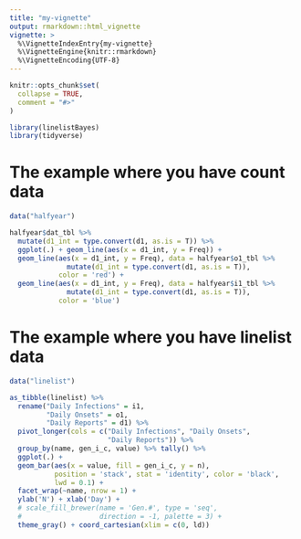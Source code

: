 ```yaml
---
title: "my-vignette"
output: rmarkdown::html_vignette
vignette: >
  %\VignetteIndexEntry{my-vignette}
  %\VignetteEngine{knitr::rmarkdown}
  %\VignetteEncoding{UTF-8}
---
```


```r
knitr::opts_chunk$set(
  collapse = TRUE,
  comment = "#>"
)
```

```r
library(linelistBayes)
library(tidyverse)
```

# The example where you have count data
```r
data("halfyear")

halfyear$dat_tbl %>%
  mutate(d1_int = type.convert(d1, as.is = T)) %>%
  ggplot(.) + geom_line(aes(x = d1_int, y = Freq)) +
  geom_line(aes(x = d1_int, y = Freq), data = halfyear$o1_tbl %>%
              mutate(d1_int = type.convert(d1, as.is = T)),
            color = 'red') +
  geom_line(aes(x = d1_int, y = Freq), data = halfyear$i1_tbl %>%
              mutate(d1_int = type.convert(d1, as.is = T)),
            color = 'blue')

```

# The example where you have linelist data
```r
data("linelist")

as_tibble(linelist) %>%
  rename("Daily Infections" = i1,
         "Daily Onsets" = o1,
         "Daily Reports" = d1) %>%
  pivot_longer(cols = c("Daily Infections", "Daily Onsets",
                        "Daily Reports")) %>%
  group_by(name, gen_i_c, value) %>% tally() %>%
  ggplot(.) +
  geom_bar(aes(x = value, fill = gen_i_c, y = n),
           position = 'stack', stat = 'identity', color = 'black',
           lwd = 0.1) +
  facet_wrap(~name, nrow = 1) +
  ylab('N') + xlab('Day') +
  # scale_fill_brewer(name = 'Gen.#', type = 'seq',
  #                   direction = -1, palette = 3) +
  theme_gray() + coord_cartesian(xlim = c(0, ld))
```

